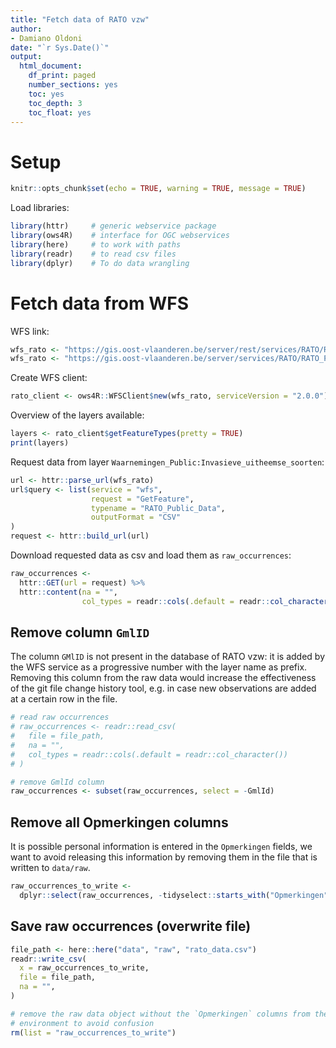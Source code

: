 ```yaml
---
title: "Fetch data of RATO vzw"
author:
- Damiano Oldoni
date: "`r Sys.Date()`"
output:
  html_document:
    df_print: paged
    number_sections: yes
    toc: yes
    toc_depth: 3
    toc_float: yes
---
```


# Setup 

```r
knitr::opts_chunk$set(echo = TRUE, warning = TRUE, message = TRUE)
```

Load libraries:

```r
library(httr)     # generic webservice package
library(ows4R)    # interface for OGC webservices
library(here)     # to work with paths
library(readr)    # to read csv files
library(dplyr)    # To do data wrangling
```

# Fetch data from WFS

WFS link:

```r
wfs_rato <- "https://gis.oost-vlaanderen.be/server/rest/services/RATO/RATO_Public_Data/MapServer/WFSServer"
wfs_rato <- "https://gis.oost-vlaanderen.be/server/services/RATO/RATO_Public_Data/MapServer/WFSServer"
```

Create WFS client:

```r
rato_client <- ows4R::WFSClient$new(wfs_rato, serviceVersion = "2.0.0")
```

Overview of the layers available:

```r
layers <- rato_client$getFeatureTypes(pretty = TRUE)
print(layers)
```

Request data from layer `Waarnemingen_Public:Invasieve_uitheemse_soorten`:

```r
url <- httr::parse_url(wfs_rato)
url$query <- list(service = "wfs",
                  request = "GetFeature",
                  typename = "RATO_Public_Data",
                  outputFormat = "CSV"
)
request <- httr::build_url(url)
```

Download requested data as csv and load them  as `raw_occurrences`:

```r
raw_occurrences <- 
  httr::GET(url = request) %>% 
  httr::content(na = "",
                col_types = readr::cols(.default = readr::col_character()))
```

## Remove column `GmlID`

The column `GMlID` is not present in the database of RATO vzw: it is added by the WFS service as a progressive number with the layer name as prefix. Removing this column from the raw data would increase the effectiveness of the git file change history tool, e.g. in case new observations are added at a certain row in the file.

```r
# read raw occurrences
# raw_occurrences <- readr::read_csv(
#   file = file_path,
#   na = "",
#   col_types = readr::cols(.default = readr::col_character())
# )

# remove GmlId column
raw_occurrences <- subset(raw_occurrences, select = -GmlId)
```

## Remove all Opmerkingen columns

It is possible personal information is entered in the `Opmerkingen` fields, we want to avoid releasing this information by removing them in the file that is written to `data/raw`.

```r
raw_occurrences_to_write <-
  dplyr::select(raw_occurrences, -tidyselect::starts_with("Opmerkingen"))
```


## Save raw occurrences (overwrite file)

```r
file_path <- here::here("data", "raw", "rato_data.csv")
readr::write_csv(
  x = raw_occurrences_to_write,
  file = file_path,
  na = "",
)

# remove the raw data object without the `Opmerkingen` columns from the
# environment to avoid confusion
rm(list = "raw_occurrences_to_write")

```
